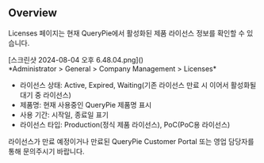 ## Overview
Licenses 페이지는 현재 QueryPie에서 활성화된 제품 라이선스 정보를 확인할 수 있습니다.

<p align="center">
<div>[스크린샷 2024-08-04 오후 6.48.04.png]()</div>
*Administrator &gt; General &gt; Company Management &gt; Licenses*
</p>

* 라이선스 상태: Active, Expired, Waiting(기존 라이선스 만료 시 이어서 활성화될 대기 중 라이선스)
* 제품명: 현재 사용중인 QueryPie 제품명 표시
* 사용 기간: 시작일, 종료일 표기
* 라이선스 타입: Production(정식 제품 라이선스), PoC(PoC용 라이선스)

라이선스가 만료 예정이거나 만료된 QueryPie Customer Portal 또는 영업 담당자를 통해 문의주시기 바랍니다.
